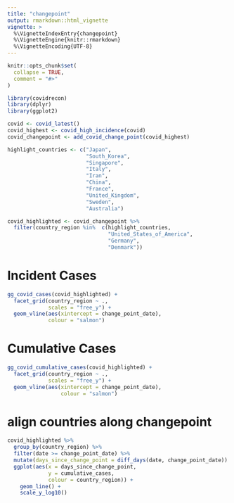 ```yaml
---
title: "changepoint"
output: rmarkdown::html_vignette
vignette: >
  %\VignetteIndexEntry{changepoint}
  %\VignetteEngine{knitr::rmarkdown}
  %\VignetteEncoding{UTF-8}
---
```


```r
knitr::opts_chunk$set(
  collapse = TRUE,
  comment = "#>"
)
```

```r
library(covidrecon)
library(dplyr)
library(ggplot2)
```

```r
covid <- covid_latest()
covid_highest <- covid_high_incidence(covid)
covid_changepoint <- add_covid_change_point(covid_highest)

```

```r
highlight_countries <- c("Japan",
                         "South_Korea",
                         "Singapore",
                         "Italy",
                         "Iran",
                         "China",
                         "France",
                         "United_Kingdom",
                         "Sweden",
                         "Australia")

```

```r
covid_highlighted <- covid_changepoint %>% 
  filter(country_region %in%  c(highlight_countries,
                                "United_States_of_America", 
                                "Germany", 
                                "Denmark"))
```

# Incident Cases

```r
gg_covid_cases(covid_highlighted) +
  facet_grid(country_region ~ ., 
             scales = "free_y") +
  geom_vline(aes(xintercept = change_point_date),
             colour = "salmon")
```

# Cumulative Cases

```r
gg_covid_cumulative_cases(covid_highlighted) +
  facet_grid(country_region ~ ., 
             scales = "free_y") +
  geom_vline(aes(xintercept = change_point_date),
                 colour = "salmon")
```

# align countries along changepoint

```r
covid_highlighted %>% 
  group_by(country_region) %>% 
  filter(date >= change_point_date) %>%
  mutate(days_since_change_point = diff_days(date, change_point_date)) %>% 
  ggplot(aes(x = days_since_change_point,
             y = cumulative_cases,
             colour = country_region)) +
    geom_line() +
    scale_y_log10()
```


